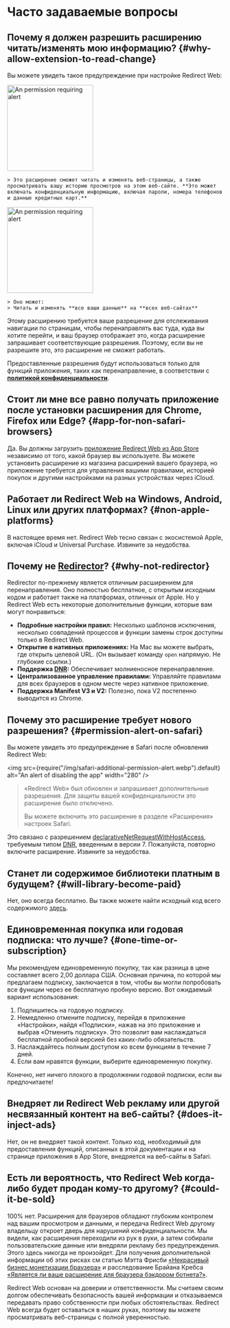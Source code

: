 
# Часто задаваемые вопросы

## Почему я должен разрешить расширению читать/изменять мою информацию? {#why-allow-extension-to-read-change}

Вы можете увидеть такое предупреждение при настройке Redirect Web:

<IfBrowserStore stores='appStore'>
    <Image src={PermissionAlertSafari} alt="An permission requiring alert" width="200" margin="0 0 16px 0" hasShadow />

    > Это расширение сможет читать и изменять веб-страницы, а также просматривать вашу историю просмотров на этом веб-сайте. **Это может включать конфиденциальную информацию, включая пароли, номера телефонов и данные кредитных карт.**
</IfBrowserStore>

<IfBrowserStore stores='appStore' includes={false}>
    <Image src={PermissionAlertChrome} alt="An permission requiring alert" height="200" hasRoundedCorners hasShadow margin="0 0 16px 0" />

    > Оно может:
    > Читать и изменять **все ваши данные** на **всех веб-сайтах**
</IfBrowserStore>

Этому расширению требуется ваше разрешение для отслеживания навигации по страницам, чтобы перенаправлять вас туда, куда вы хотите перейти, и ваш браузер отображает это, когда расширение запрашивает соответствующие разрешения. Поэтому, если вы не разрешите это, это расширение не сможет работать.

Предоставленные разрешения будут использоваться только для функций приложения, таких как перенаправление, в соответствии с **[политикой конфиденциальности](./privacy-policy)**.

## Стоит ли мне все равно получать приложение после установки расширения для Chrome, Firefox или Edge? {#app-for-non-safari-browsers}

Да. Вы должны загрузить [приложение Redirect Web из App Store](https://apps.apple.com/app/id1571283503) независимо от того, какой браузер вы используете. Вы можете установить расширение из магазина расширений вашего браузера, но приложение требуется для управления вашими правилами, историей покупок и другими настройками на разных устройствах через iCloud.

## Работает ли Redirect Web на Windows, Android, Linux или других платформах? {#non-apple-platforms}

В настоящее время нет. Redirect Web тесно связан с экосистемой Apple, включая iCloud и Universal Purchase. Извините за неудобства.

## Почему не [Redirector](https://github.com/einaregilsson/Redirector)? {#why-not-redirector}

Redirector по-прежнему является отличным расширением для перенаправления. Оно полностью бесплатное, с открытым исходным кодом и работает также на платформах, отличных от Apple. Но у Redirect Web есть некоторые дополнительные функции, которые вам могут понравиться:

* **Подробные настройки правил:** Несколько шаблонов исключения, несколько совпадений процессов и функции замены строк доступны только в Redirect Web.
* **Открытие в нативных приложениях:** На Mac вы можете выбрать, где открыть целевой URL. (Он вызывает команду `open` напрямую. Не глубокие ссылки.)
* **Поддержка [DNR](https://blog.mozilla.org/addons/2023/05/17/declarativenetrequest-available-in-firefox/):** Обеспечивает молниеносное перенаправление.
* **Централизованное управление правилами:** Управляйте правилами для всех браузеров в одном месте через нативное приложение.
* **Поддержка Manifest V3 и V2:** Полезно, пока V2 постепенно выводится из Chrome.

## Почему это расширение требует нового разрешения? {#permission-alert-on-safari}

Вы можете увидеть это предупреждение в Safari после обновления Redirect Web:

<img src={require("/img/safari-additional-permission-alert.webp").default} alt="An alert of disabling the app" width="280" />

> «Redirect Web» был обновлен и запрашивает дополнительные разрешения. Для защиты вашей конфиденциальности это расширение было отключено.
>
> Вы можете включить это расширение в разделе «Расширения» настроек Safari.

Это связано с разрешением [declarativeNetRequestWithHostAccess](https://developer.apple.com/documentation/safariservices/safari_web_extensions/blocking_content_with_your_safari_web_extension), требуемым типом [DNR](./rule-settings#type), введенным в версии 7. Пожалуйста, повторно включите расширение. Извините за неудобства.

## Станет ли содержимое библиотеки платным в будущем? {#will-library-become-paid}

Нет, оно всегда бесплатно. Вы также можете найти исходный код всего содержимого [здесь](https://github.com/mshibanami/redirect-web/tree/main/library).

## Единовременная покупка или годовая подписка: что лучше? {#one-time-or-subscription}

Мы рекомендуем единовременную покупку, так как разница в цене составляет всего 2,00 доллара США.
Основная причина, по которой мы предлагаем подписку, заключается в том, чтобы вы могли попробовать все функции через ее бесплатную пробную версию. Вот ожидаемый вариант использования:

1. Подпишитесь на годовую подписку.
2. Немедленно отмените подписку, перейдя в приложение «Настройки», найдя «Подписки», нажав на это приложение и выбрав «Отменить подписку». Это позволит вам наслаждаться бесплатной пробной версией без каких-либо обязательств.
3. Наслаждайтесь полным доступом ко всем функциям в течение 7 дней.
4. Если вам нравятся функции, выберите единовременную покупку.

Конечно, нет ничего плохого в продолжении годовой подписки, если вы предпочитаете!

## Внедряет ли Redirect Web рекламу или другой несвязанный контент на веб-сайты? {#does-it-inject-ads}

Нет, он не внедряет такой контент. Только код, необходимый для предоставления функций, описанных в этой документации и на странице приложения в App Store, внедряется на веб-сайты в Safari.

## Есть ли вероятность, что Redirect Web когда-либо будет продан кому-то другому? {#could-it-be-sold}

100% нет. Расширения для браузеров обладают глубоким контролем над вашим просмотром и данными, и передача Redirect Web другому владельцу откроет дверь для нарушений конфиденциальности. Мы видели, как расширения переходили из рук в руки, а затем собирали пользовательские данные или внедряли рекламу без предупреждения. Этого здесь никогда не произойдет. Для получения дополнительной информации об этих рисках см статью Мэтта Фрисби [«Некрасивый бизнес монетизации браузера»](https://mattfrisbie.substack.com/p/the-ugly-business-of-monetizing-browser) и расследование Брайана Кребса [«Является ли ваше расширение для браузера бэкдором ботнета?»](https://krebsonsecurity.com/2021/03/is-your-browser-extension-a-botnet-backdoor/).

Redirect Web основан на доверии и ответственности. Мы считаем своим долгом обеспечивать безопасность вашей информации и отказываемся передавать право собственности при любых обстоятельствах. Redirect Web всегда будет оставаться в наших руках, поэтому вы можете просматривать веб-страницы с полной уверенностью.
